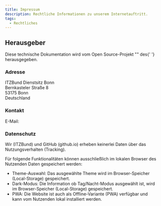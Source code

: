 ```yaml
---
title: Impressum
description: Rechtliche Informationen zu unserem Internetauftritt.
tags:
  - Rechtliches
---
```



<div className="flex gap-4">
	<ITZLogo
		style={{
			display: 'block',
			width: '175px',
			marginTop: '1em',
		}}
	/>
	<KolKolibri
		style={{
			display: 'block',
			width: '100px',
			marginBottom: '1em',
		}}
	/>
</div>

## Herausgeber

<p>
	Diese technische Dokumentation wird vom Open Source-Projekt "<KoliBri />" des{' '}
	<KolLink _label="Informationstechnikzentrum Bund (ITZBund)" _href="https://itzbund.de" _target="_blank" /> herausgegeben.
</p>

### Adresse

<p>
	ITZBund Dienstsitz Bonn <br />
	Bernkasteler Straße 8 <br />
	53175 Bonn <br />
	Deutschland
</p>

### Kontakt

<p>
	E-Mail:
	<KolLink
		_label="kolibri@itzbund.de"
		_href="mailto:kolibri@itzbund.de"
		_icons="codicon codicon-mail"
	></KolLink>
</p>

### Datenschutz

Wir (ITZBund) und GitHub (github.io) erheben keinerlei Daten über das Nutzungsverhalten (Tracking).

Für folgende Funktionalitäten können ausschließlich im lokalen Browser des Nutzenden Daten gespeichert werden:

- Theme-Auswahl: Das ausgewählte Theme wird im Browser-Speicher (Local-Storage) gespeichert.
- Dark-Modus: Die Information ob Tag/Nacht-Modus ausgewählt ist, wird im Browser-Speicher (Local-Storage) gespeichert.
- PWA: Die Website ist auch als Offline-Variante (PWA) verfügbar und kann vom Nutzenden lokal installiert werden.
